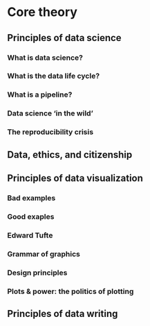 # Core theory

## Principles of data science

### What is data science?
### What is the data life cycle?
### What is a pipeline?
### Data science 'in the wild'
### The reproducibility crisis

## Data, ethics, and citizenship


## Principles of data visualization

### Bad examples
### Good exaples
### Edward Tufte
### Grammar of graphics
### Design principles 
### Plots & power: the politics of plotting


## Principles of data writing



